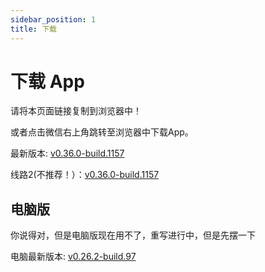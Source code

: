 ```yaml
---
sidebar_position: 1
title: 下载
---
```



# 下载 App

请将本页面链接复制到浏览器中！

或者点击微信右上角跳转至浏览器中下载App。

最新版本: [v0.36.0-build.1157](https://app-dist-1307054264.file.myqcloud.com/actions/prescore_flutter/157/apk/app-release-signed.apk)

线路2(不推荐！）：[v0.36.0-build.1157](https://dl.bjbybbs.com/actions/prescore_flutter/157/apk/app-release-signed.apk)

## 电脑版

你说得对，但是电脑版现在用不了，重写进行中，但是先摆一下

电脑最新版本: [v0.26.2-build.97](https://matrix-dl.bjbybbs.com/without-ci/prescore-flutter-windows/SRInstaller-v0.26.2.exe)
